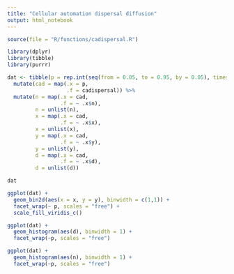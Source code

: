 ```yaml
---
title: "Cellular automation dispersal diffusion"
output: html_notebook
---
```



```r
source(file = "R/functions/cadispersal.R")
```

```r
library(dplyr)
library(tibble)
library(purrr)
```

```r
dat <- tibble(p = rep.int(seq(from = 0.05, to = 0.95, by = 0.05), times = 100000)) %>%
  mutate(cad = map(.x = p,
                   .f = cadispersal)) %>%
  mutate(n = map(.x = cad,
                 .f = ~ .x$n),
         n = unlist(n),
         x = map(.x = cad,
                 .f = ~ .x$x),
         x = unlist(x),
         y = map(.x = cad,
                 .f = ~ .x$y),
         y = unlist(y),
         d = map(.x = cad,
                 .f = ~ .x$d),
         d = unlist(d))

dat
```

```r
ggplot(dat) + 
  geom_bin2d(aes(x = x, y = y), binwidth = c(1,1)) +
  facet_wrap(~ p, scales = "free") +
  scale_fill_viridis_c()
```
```r
ggplot(dat) +
  geom_histogram(aes(d), binwidth = 1) +
  facet_wrap(~p, scales = "free")
```
```r
ggplot(dat) +
  geom_histogram(aes(n), binwidth = 1) +
  facet_wrap(~p, scales = "free")
```
